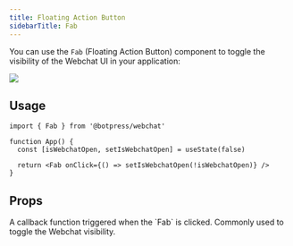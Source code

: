 ```yaml
---
title: Floating Action Button
sidebarTitle: Fab
---
```



You can use the `Fab` (Floating Action Button) component to toggle the visibility of the Webchat UI in your application:

<img src="../../assets/webchat-components_component-library_fab.png" />

## Usage

```tsx
import { Fab } from '@botpress/webchat'

function App() {
  const [isWebchatOpen, setIsWebchatOpen] = useState(false)

  return <Fab onClick={() => setIsWebchatOpen(!isWebchatOpen)} />
}
```

## Props

<ResponseField name="onClick" type="MouseEventHandler<HTMLButtonElement>">
  A callback function triggered when the `Fab` is clicked. Commonly used to toggle the Webchat visibility.
</ResponseField>